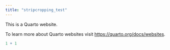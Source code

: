 ```yaml
---
title: "stripcropping_test"
---
```


This is a Quarto website.

To learn more about Quarto websites visit <https://quarto.org/docs/websites>.

```r
1 + 1
```
